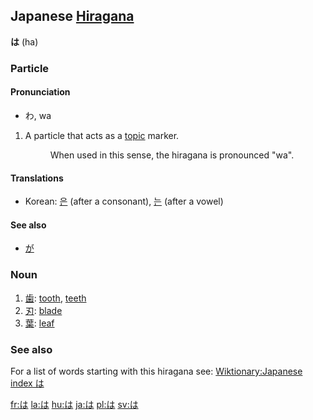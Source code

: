 == Japanese [[Hiragana]] ==
'''は''' (ha)

===Particle===
====Pronunciation====
*わ, wa

#A particle that acts as a [[topic]] marker.
#:When used in this sense, the hiragana is pronounced "wa".

====Translations====
*Korean: [[은]] (after a consonant), [[는]] (after a vowel)

====See also====
*[[が]]

===Noun===
#[[歯]]: [[tooth]], [[teeth]]
#[[刃]]: [[blade]]
#[[葉]]: [[leaf]]

===See also===
For a list of words starting with this hiragana see: [[Wiktionary:Japanese index は]]

[[fr:は]]
[[la:は]]
[[hu:は]]
[[ja:は]]
[[pl:は]]
[[sv:は]]